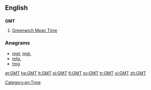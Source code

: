 ==English==

==={{initialism}}===
'''GMT'''

# [[Greenwich Mean Time]]

===Anagrams===
* [[mgt#English|mgt]], [[mgt.#English|mgt.]]
* [[mtg.#English|mtg.]]
* [[tmg#English|tmg]]

[[Category:en:Time]]

[[et:GMT]]
[[he:GMT]]
[[lt:GMT]]
[[pl:GMT]]
[[fi:GMT]]
[[sv:GMT]]
[[tr:GMT]]
[[vi:GMT]]
[[zh:GMT]]